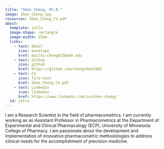 ```yaml
---
title: "Shen Cheng, Ph.D."
image: Shen_Cheng.jpg
resources: Shen_Cheng_CV.pdf
about: 
  template: jolla
  image-shape: rectangle
  image-width: 15em
  links:
    - text: Email
      icon: envelope
      href: mailto:cheng423@umn.edu
    - text: Github
      icon: github
      href: https://github.com/chengshen1992
    - text: CV
      icon: file-text
      href: Shen_Cheng_CV.pdf
    - text: Linkedin
      icon: linkedin
      href: https://www.linkedin.com/in/shen-cheng/
  id: intro
---
```


:::{#intro}
I am a Research Scientist in the field of pharmacometrics. I am currently working as an Assistant Professor in Pharmacometrics at the Department of Experimental and Clinical Pharmacology (ECP), University of Minnesota College of Pharmacy. I am passionate about the development and implementation of innovative pharmacometric methodologies to address clinical needs for the accomplishment of precision medicine. 
:::


<!-- This is a Quarto website. -->

<!-- To learn more about Quarto websites visit <https://quarto.org/docs/websites>. -->

<!-- ```{r} -->
<!-- 1 + 1 -->
<!-- ``` -->

